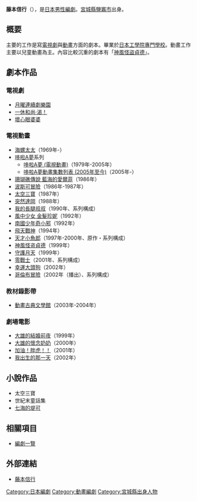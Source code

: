 {{Japanese|japanese=藤本 信行|kana=ふじもと のぶゆき|romaji=Fujimoto Nobuyuki}}
'''藤本信行'''（{{bd|1957年||2015年|1月4日|catIdx=Fujimoto Nobuyuki}}），是[[日本|日本]][[男性|男性]][[編劇|編劇]]。[[宮城縣|宮城縣]][[鹽竈市|鹽竈市]]出身。

== 概要 ==
主要的工作是寫[[電視劇|電視劇]]與[[動畫|動畫]]方面的劇本。畢業於[[日本工學院專門學校|日本工學院專門學校]]。動畫工作主要以兒童動畫為主。內容比較沉重的劇本有「[[神風怪盜貞德|神風怪盜貞德]]」。

== 劇本作品 ==
=== 電視劇 ===
* [[月曜連續劇樂園|月曜連續劇樂園]]
* [[一休和尚·渴！|一休和尚·渴！]]
* [[壞心眼婆婆|壞心眼婆婆]]

=== 電視動畫 ===
* [[海螺太太|海螺太太]]（1969年-）
* [[哆啦A夢|哆啦A夢]]系列
** [[哆啦A夢_(電視動畫)|哆啦A夢 (電視動畫)]]（1979年-2005年）
** [[哆啦A夢動畫集數列表_(2005年至今)|哆啦A夢動畫集數列表 (2005年至今)]]（2005年-）
* [[珊瑚礁傳說_藍海的愛爾菲|珊瑚礁傳說 藍海的愛爾菲]]（1986年）
* [[波斯可冒險|波斯可冒險]]（1986年-1987年）
* [[太空三寶|太空三寶]]（1987年）
* [[突然達岡|突然達岡]]（1988年）
* [[我的長腿叔叔|我的長腿叔叔]]（1990年、系列構成）
* [[風中少女_金髮珍妮|風中少女 金髮珍妮]]（1992年）
* [[南國少年奇小邪|南國少年奇小邪]]（1992年）
* [[飛天戰神|飛天戰神]]（1994年）
* [[天才小魚郎|天才小魚郎]]（1997年-2000年、原作・系列構成）
* [[神風怪盗貞德|神風怪盗貞德]]（1999年）
* [[守護月天|守護月天]]（1999年）
* [[零戰士|零戰士]]（2001年、系列構成）
* [[幸運大頭狗|幸運大頭狗]]（2002年）
* [[哥倫布冒險|哥倫布冒險]]（2002年（播出）、系列構成）

=== 教材錄影帶 ===
* [[動畫古典文學館|動畫古典文學館]]（2003年-2004年）

=== 劇場電影 ===
* [[大雄的結婚前夜|大雄的結婚前夜]]（1999年）
* [[大雄的懷念奶奶|大雄的懷念奶奶]]（2000年） 　
* [[加油！胖虎！！|加油！胖虎！！]]（2001年）
* [[我出生的那一天|我出生的那一天]]（2002年）　

== 小說作品 ==
* 太空三寶
* 世紀末童話集
* [[七海的堤可|七海的堤可]]

== 相關項目 ==
* [[編劇一覽|編劇一覽]]

== 外部連結 ==
* [http://www.allcinema.net/prog/show_p.php?num_p=128894 藤本信行] {{Wayback|url=http://www.allcinema.net/prog/show_p.php?num_p=128894 |date=20141217012817 }} 

{{DEFAULTSORT:Fujimoto Nobuyuki}}
[[Category:日本編劇|Category:日本編劇]]
[[Category:動畫編劇|Category:動畫編劇]]
[[Category:宮城縣出身人物|Category:宮城縣出身人物]]